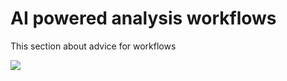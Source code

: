 # AI powered analysis workflows 

This section about advice for workflows

![](resources/figure2-brown-spillias.png)